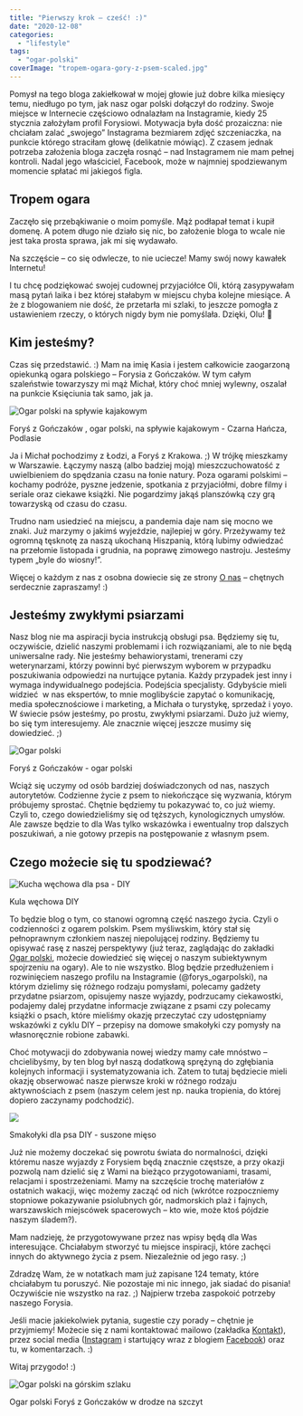 ```yaml
---
title: "Pierwszy krok – cześć! :)"
date: "2020-12-08"
categories: 
  - "lifestyle"
tags: 
  - "ogar-polski"
coverImage: "tropem-ogara-gory-z-psem-scaled.jpg"
---
```


Pomysł na tego bloga zakiełkował w mojej głowie już dobre kilka miesięcy temu, niedługo po tym, jak nasz ogar polski dołączył do rodziny. Swoje miejsce w Internecie częściowo odnalazłam na Instagramie, kiedy 25 stycznia założyłam profil Forysiowi. Motywacja była dość prozaiczna: nie chciałam zalać „swojego” Instagrama bezmiarem zdjęć szczeniaczka, na punkcie którego straciłam głowę (delikatnie mówiąc). Z czasem jednak potrzeba założenia bloga zaczęła rosnąć – nad Instagramem nie mam pełnej kontroli. Nadal jego właściciel, Facebook, może w najmniej spodziewanym momencie spłatać mi jakiegoś figla.

## **Tropem ogara**

Zaczęło się przebąkiwanie o moim pomyśle. Mąż podłapał temat i kupił domenę. A potem długo nie działo się nic, bo założenie bloga to wcale nie jest taka prosta sprawa, jak mi się wydawało.

Na szczęście – co się odwlecze, to nie uciecze! Mamy swój nowy kawałek Internetu!

I tu chcę podziękować swojej cudownej przyjaciółce Oli, którą zasypywałam masą pytań laika i bez której stałabym w miejscu chyba kolejne miesiące. A że z blogowaniem nie dość, że przetarła mi szlaki, to jeszcze pomogła z ustawieniem rzeczy, o których nigdy bym nie pomyślała. Dzięki, Olu! 💚

## **Kim jesteśmy?**

Czas się przedstawić. :) Mam na imię Kasia i jestem całkowicie zaogarzoną opiekunką ogara polskiego – Forysia z Gończaków. W tym całym szaleństwie towarzyszy mi mąż Michał, który choć mniej wylewny, oszalał na punkcie Księciunia tak samo, jak ja.

![Ogar polski na spływie kajakowym](images/tropem-ogara-kajak-z-psem-819x1024.jpg)

Foryś z Gończaków , ogar polski, na spływie kajakowym - Czarna Hańcza, Podlasie

Ja i Michał pochodzimy z Łodzi, a Foryś z Krakowa. ;) W trójkę mieszkamy w Warszawie. Łączymy naszą (albo badziej moją) mieszczuchowatość z uwielbieniem do spędzania czasu na łonie natury. Poza ogarami polskimi – kochamy podróże, pyszne jedzenie, spotkania z przyjaciółmi, dobre filmy i seriale oraz ciekawe książki. Nie pogardzimy jakąś planszówką czy grą towarzyską od czasu do czasu.

Trudno nam usiedzieć na miejscu, a pandemia daje nam się mocno we znaki. Już marzymy o jakimś wyjeździe, najlepiej w góry. Przeżywamy też ogromną tęsknotę za naszą ukochaną Hiszpanią, którą lubimy odwiedzać na przełomie listopada i grudnia, na poprawę zimowego nastroju. Jesteśmy typem „byle do wiosny!”.

Więcej o każdym z nas z osobna dowiecie się ze strony [O nas](https://tropemogara.pl/poznajmy-sie/) – chętnych serdecznie zapraszamy! :)

## **Jesteśmy zwykłymi psiarzami**

Nasz blog nie ma aspiracji bycia instrukcją obsługi psa. Będziemy się tu, oczywiście, dzielić naszymi problemami i ich rozwiązaniami, ale to nie będą uniwersalne rady. Nie jesteśmy behawiorystami, trenerami czy weterynarzami, którzy powinni być pierwszym wyborem w przypadku poszukiwania odpowiedzi na nurtujące pytania. Każdy przypadek jest inny i wymaga indywidualnego podejścia. Podejścia specjalisty. Gdybyście mieli widzieć  w nas ekspertów, to mnie moglibyście zapytać o komunikację, media społecznościowe i marketing, a Michała o turystykę, sprzedaż i yoyo. W świecie psów jesteśmy, po prostu, zwykłymi psiarzami. Dużo już wiemy, bo się tym interesujemy. Ale znacznie więcej jeszcze musimy się dowiedzieć. ;)

![Ogar polski](images/tropem-ogara-ogar-polski-819x1024.jpg)

Foryś z Gończaków - ogar polski

Wciąż się uczymy od osób bardziej doświadczonych od nas, naszych autorytetów. Codzienne życie z psem to niekończące się wyzwania, którym próbujemy sprostać. Chętnie będziemy tu pokazywać to, co już wiemy. Czyli to, czego dowiedzieliśmy się od tęższych, kynologicznych umysłów. Ale zawsze będzie to dla Was tylko wskazówka i ewentualny trop dalszych poszukiwań, a nie gotowy przepis na postępowanie z własnym psem.

## **Czego możecie się tu spodziewać?**

![Kucha węchowa dla psa - DIY](images/tropem-ogara-kula-wechowa-DIY-scaled.jpg)

Kula węchowa DIY

To będzie blog o tym, co stanowi ogromną część naszego życia. Czyli o codzienności z ogarem polskim. Psem myśliwskim, który stał się pełnoprawnym członkiem naszej niepolującej rodziny. Będziemy tu opisywać rasę z naszej perspektywy (już teraz, zaglądając do zakładki [Ogar polski](https://tropemogara.pl/ogar-polski/), możecie dowiedzieć się więcej o naszym subiektywnym spojrzeniu na ogary). Ale to nie wszystko. Blog będzie przedłużeniem i rozwinięciem naszego profilu na Instagramie (@forys\_ogarpolski), na którym dzielimy się różnego rodzaju pomysłami, polecamy gadżety przydatne psiarzom, opisujemy nasze wyjazdy, podrzucamy ciekawostki, podajemy dalej przydatne informacje związane z psami czy polecamy książki o psach, które mieliśmy okazję przeczytać czy udostępniamy wskazówki z cyklu DIY – przepisy na domowe smakołyki czy pomysły na własnoręcznie robione zabawki.

Choć motywacji do zdobywania nowej wiedzy mamy całe mnóstwo – chcielibyśmy, by ten blog był naszą dodatkową sprężyną do zgłębiania kolejnych informacji i systematyzowania ich. Zatem to tutaj będziecie mieli okazję obserwować nasze pierwsze kroki w różnego rodzaju aktywnościach z psem (naszym celem jest np. nauka tropienia, do której dopiero zaczynamy podchodzić).

![](images/tropem-ogara-smaczki-DIY-1024x1024.jpg)

Smakołyki dla psa DIY - suszone mięso

Już nie możemy doczekać się powrotu świata do normalności, dzięki któremu nasze wyjazdy z Forysiem będą znacznie częstsze, a przy okazji pozwolą nam dzielić się z Wami na bieżąco przygotowaniami, trasami, relacjami i spostrzeżeniami. Mamy na szczęście trochę materiałów z ostatnich wakacji, więc możemy zacząć od nich (wkrótce rozpoczniemy stopniowe pokazywanie psiolubnych gór, nadmorskich plaż i fajnych, warszawskich miejscówek spacerowych – kto wie, może ktoś pójdzie naszym śladem?).

Mam nadzieję, że przygotowywane przez nas wpisy będą dla Was interesujące. Chciałabym stworzyć tu miejsce inspiracji, które zachęci innych do aktywnego życia z psem. Niezależnie od jego rasy. ;)

Zdradzę Wam, że w notatkach mam już zapisane 124 tematy, które chciałabym tu poruszyć. Nie pozostaje mi nic innego, jak siadać do pisania! Oczywiście nie wszystko na raz. ;) Najpierw trzeba zaspokoić potrzeby naszego Forysia.

Jeśli macie jakiekolwiek pytania, sugestie czy porady – chętnie je przyjmiemy! Możecie się z nami kontaktować mailowo (zakładka [Kontakt](https://tropemogara.pl/kontakt/)), przez social media ([Instagram](https://www.instagram.com/forys_ogarpolski/) i startujący wraz z blogiem [Facebook](https://www.facebook.com/TropemOgara)) oraz tu, w komentarzach. :)

Witaj przygodo! :)

![Ogar polski na górskim szlaku](images/IMG_7737-819x1024.jpg)

Ogar polski Foryś z Gończaków w drodze na szczyt
